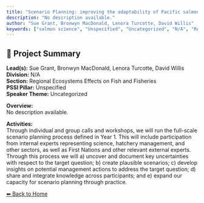 ```yaml
---
title: "Scenario Planning: improving the adaptability of Pacific salmon hatchery planning and implementation to current and future climate changes"
description: "No description available."
author: "Sue Grant, Bronwyn MacDonald, Lenora Turcotte, David Willis"
keywords: ["salmon science", "Unspecified", "Uncategorized", "N/A", "Regional Ecosystems Effects on Fish and Fisheries"]
---
```


## 🧬 Project Summary

**Lead(s):** Sue Grant, Bronwyn MacDonald, Lenora Turcotte, David Willis  
**Division:** N/A  
**Section:** Regional Ecosystems Effects on Fish and Fisheries  
**PSSI Pillar:** Unspecified  
**Speaker Theme:** Uncategorized  

**Overview:**  
No description available.   

**Activities:**  
Through individual and group calls and workshops, we will run the full-scale scenario planning process defined in Year 1. This will include participation from internal experts representing science, hatchery management, and other sectors, as well as First Nations and other relevant external experts. Through this process we will a) uncover and document key uncertainties with respect to the target question; b) create plausible scenarios; c) develop insights on potential management actions to address the target question; d) share and integrate knowledge across participants; and e) expand our capacity for scenario planning through practice.

[⬅ Back to Home](../index.qmd)
